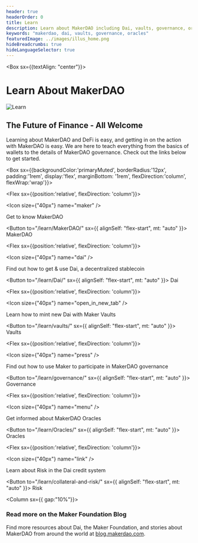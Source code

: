 ```yaml
---
header: true
headerOrder: 0
title: Learn
description: Learn about MakerDAO including Dai, vaults, governance, oracles, and more.
keywords: "makerdao, dai, vaults, governance, oracles"
featuredImage: ../images/illus_home.png
hideBreadcrumbs: true
hideLanguageSelector: true
---
```


<Box sx={{textAlign: "center"}}>


# Learn About MakerDAO

![Learn](/images/illus_learn.png)

</Box>


## The Future of Finance - All Welcome

Learning about MakerDAO and DeFi is easy, and getting in on the action with MakerDAO is easy. We are here to teach everything from the basics of wallets to the details of MakerDAO governance. Check out the links below to get started.

<Box sx={{backgroundColor:'primaryMuted', borderRadius:'12px', padding:'1rem', display:'flex', marginBottom: '1rem', flexDirection:'column', flexWrap:'wrap'}}>

<Chocolate>

<Flex sx={{position:'relative', flexDirection: 'column'}}>


<Icon size={"40px"} name="maker" />

Get to know MakerDAO

<Button to="/learn/MakerDAO/" sx={{ alignSelf: "flex-start", mt: "auto" }}>
  MakerDAO
</Button>

</Flex>


<Flex sx={{position:'relative', flexDirection: 'column'}}>


<Icon size={"40px"} name="dai" />

Find out how to get & use Dai, a decentralized stablecoin

<Button to="/learn/Dai/" sx={{ alignSelf: "flex-start", mt: "auto" }}>
  Dai
</Button>

</Flex>

<Flex sx={{position:'relative', flexDirection: 'column'}}>

<Icon size={"40px"} name="open_in_new_tab" />

Learn how to mint new Dai with Maker Vaults

<Button to="/learn/vaults/" sx={{ alignSelf: "flex-start", mt: "auto" }}>
  Vaults
</Button>

</Flex>

<Flex sx={{position:'relative', flexDirection: 'column'}}>


<Icon size={"40px"} name="press" />

Find out how to use Maker to participate in MakerDAO governance

<Button to="/learn/governance/" sx={{ alignSelf: "flex-start", mt: "auto" }}>
  Governance
</Button>

</Flex>


<Flex sx={{position:'relative', flexDirection: 'column'}}>


<Icon size={"40px"} name="menu" />

Get informed about MakerDAO Oracles

<Button to="/learn/Oracles/" sx={{ alignSelf: "flex-start", mt: "auto" }}>
  Oracles
</Button>

</Flex>

<Flex sx={{position:'relative', flexDirection: 'column'}}>


<Icon size={"40px"} name="link" />

Learn about Risk in the Dai credit system

<Button
  to="/learn/collateral-and-risk/" sx={{ alignSelf: "flex-start", mt: "auto" }}>
  Risk
</Button>

</Flex>

</Chocolate>

</Box>

<Column sx={{ gap:"10%"}}>

<Box>

### Read more on the Maker Foundation Blog

Find more resources about Dai, the Maker Foundation, and stories about MakerDAO from around the world at [blog.makerdao.com](blog.makerdao.com).

</Box>

</Column>

<!-- <InfoBlock>

<Box sx={{paddingRight: '35px'}}>

## Learn How to Get Dai with Maker Vaults

</Box>

<Box sx={{paddingLeft: '25px'}}>

<List>

<Link to="/learn/vaults/vaults-tutorial/">Vaults Tutorial</Link>

<Link to="/learn/vaults/vault-onboarding-guide/">Vaults Onboarding Guide</Link>

<Link to="/learn/vaults/risk/">Risk</Link>

</List>

</Box>

</InfoBlock> -->

<!-- <InfoBlock>

![Welcome to Comm-dev](/images/illus_home.png)

<Box>

## Learn How to Vote on Changes to MakerDAO

Vote on changes to the MakerDAO system using the Maker governance token. Learn more about how voting works!

<Button to="/en/learn/governance/how-voting-works/">How Voting Works</Button>

</Box>

</InfoBlock> -->
